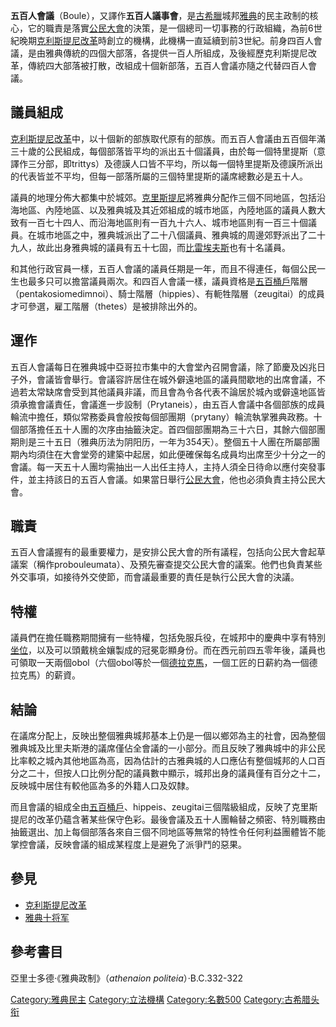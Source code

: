 '''五百人會議'''（Boule），又譯作'''五百人議事會'''，是[[古希臘|古希臘]]城邦[[雅典|雅典]]的民主政制的核心，它的職責是落實[[公民大會|公民大會]]的決策，是一個總司一切事務的行政組織，為前6世紀晚期[[克利斯提尼改革|克利斯提尼改革]]時創立的機構，此機構一直延續到前3世紀。前身四百人會議，是由雅典傳統的四個大部落，各提供一百人所組成，及後經歷克利斯提尼改革，傳統四大部落被打散，改組成十個新部落，五百人會議亦隨之代替四百人會議。

== 議員組成 ==
[[克利斯提尼改革|克利斯提尼改革]]中，以十個新的部族取代原有的部族。而五百人會議由五百個年滿三十歲的公民組成，每個部落皆平均的派出五十個議員，由於每一個特里提斯（意譯作三分部，即trittys）及德謨人口皆不平均，所以每一個特里提斯及德謨所派出的代表皆並不平均，但每一部落所屬的三個特里提斯的議席總數必是五十人。

議員的地理分佈大都集中於城郊。[[克里斯提尼|克里斯提尼]]將雅典分配作三個不同地區，包括沿海地區、內陸地區、以及雅典城及其近郊組成的城市地區，內陸地區的議員人數大致有一百七十四人、而沿海地區則有一百九十六人、城市地區則有一百三十個議員。在城市地區之中，雅典城派出了二十八個議員、雅典城的周邊郊野派出了二十九人，故此出身雅典城的議員有五十七固，而[[比雷埃夫斯|比雷埃夫斯]]也有十名議員。

和其他行政官員一樣，五百人會議的議員任期是一年，而且不得連任，每個公民一生也最多只可以擔當議員兩次。和四百人會議一樣，議員資格是[[五百桶戶|五百桶戶]]階層（pentakosiomedimnoi）、騎士階層（hippies）、有軛牲階層（zeugitai）的成員才可參選，雇工階層（thetes）是被排除出外的。

== 運作 ==
五百人會議每日在雅典城中亞哥拉市集中的大會堂內召開會議，除了節慶及凶兆日子外，會議皆會舉行。會議容許居住在城外僻遠地區的議員間歇地的出席會議，不過若太常缺席會受到其他議員非議，而且會為令各代表不論居於城內或僻遠地區皆須承擔會議責任，會議進一步設制{{link-en|五十人團|Prytaneis}}（Prytaneis），由五百人會議中各個部族的成員輪流中擔任，類似常務委員會般按每個部團期（prytany）輪流執掌雅典政務。十個部落擔任五十人團的次序由抽籤決定。首四個部團期為三十六日，其餘六個部團期則是三十五日（雅典历法为阴阳历，一年为354天）。整個五十人團在所屬部團期內均須住在大會堂旁的建築中起居，如此便確保每名成員均出席至少十分之一的會議。每一天五十人團均需抽出一人出任主持人，主持人須全日待命以應付突發事件，並主持該日的五百人會議。如果當日舉行[[公民大會|公民大會]]，他也必須負責主持公民大會。

== 職責 ==
五百人會議握有的最重要權力，是安排公民大會的所有議程，包括向公民大會起草議案（稱作probouleumata）、及預先審查提交公民大會的議案。他們也負責某些外交事項，如接待外交使節，而會議最重要的責任是執行公民大會的決議。

== 特權 ==
議員們在擔任職務期間擁有一些特權，包括免服兵役，在城邦中的慶典中享有特別[[坐位|坐位]]，以及可以頭戴桃金孃製成的冠冕彰顯身份。而在西元前四五零年後，議員也可領取一天兩個obol（六個obol等於一個[[德拉克馬|德拉克馬]]，一個工匠的日薪約為一個德拉克馬）的薪資。

== 結論 ==
在議席分配上，反映出整個雅典城邦基本上仍是一個以鄉郊為主的社會，因為整個雅典城及比里夫斯港的議席僅佔全會議的一小部分。而且反映了雅典城中的非公民比率較之城內其他地區為高，因為估計的古雅典城的人口應佔有整個城邦的人口百分之二十，但按人口比例分配的議員數中顯示，城邦出身的議員僅有百分之十二，反映城中居住有較他區為多的外籍人口及奴隸。

而且會議的組成全由[[五百桶戶|五百桶戶]]、hippeis、zeugitai三個階級組成，反映了克里斯提尼的改革仍蘊含著某些保守色彩。最後會議及五十人團輪替之頻密、特別職務由抽籤選出、加上每個部落各來自三個不同地區等無常的特性令任何利益團體皆不能掌控會議，反映會議的組成某程度上是避免了派爭鬥的惡果。

== 參見 ==
* [[克利斯提尼改革|克利斯提尼改革]]
*[[雅典十将军|雅典十将军]]

== 參考書目 ==
亞里士多德·《雅典政制》（''athenaion politeia''）·B.C.332-322

[[Category:雅典民主|Category:雅典民主]]
[[Category:立法機構|Category:立法機構]]
[[Category:名數500|Category:名數500]]
[[Category:古希腊头衔|Category:古希腊头衔]]